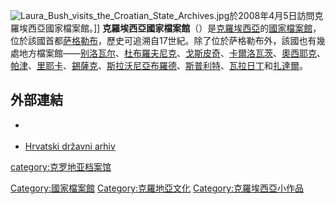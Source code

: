 [[File:Laura_Bush_visits_the_Croatian_State_Archives.jpg|thumb]]於2008年4月5日訪問克羅埃西亞國家檔案館。]]
'''克羅埃西亞國家檔案館'''（{{lang-hr|'''Hrvatski državni arhiv'''}}）是[[克羅埃西亞|克羅埃西亞]]的[[國家檔案館|國家檔案館]]，位於該國首都[[萨格勒布|萨格勒布]]，歷史可追溯自17世紀。除了位於萨格勒布外，該國也有幾處地方檔案館——[[别洛瓦尔|别洛瓦尔]]、[[杜布羅夫尼克|杜布羅夫尼克]]、[[戈斯皮奇|戈斯皮奇]]、[[卡爾洛瓦茨|卡爾洛瓦茨]]、[[奧西耶克|奧西耶克]]、[[帕津|帕津]]、[[里耶卡|里耶卡]]、[[錫薩克|錫薩克]]、[[斯拉沃尼亞布羅德|斯拉沃尼亞布羅德]]、[[斯普利特|斯普利特]]、[[瓦拉日丁|瓦拉日丁]]和[[扎達爾|扎達爾]]。

== 外部連結 ==
{{commonscat-inline|Croatian State Archives}}
* {{official website|http://www.arhiv.hr/}} {{en icon}} {{hr icon}}
* [http://kultura.hr/hr/Ustanove/po-vrsti/Arhiv-drzavni/HDA Hrvatski državni arhiv] {{Wayback|url=http://kultura.hr/hr/Ustanove/po-vrsti/Arhiv-drzavni/HDA |date=20160311085644 }} {{hr icon}}

{{欧洲题目|國家檔案館}}
{{coord|45|48|22|N|15|58|13|E|type:landmark|display=title}}

[[Category:國家檔案館|Category:國家檔案館]]
[[Category:克羅地亞文化|Category:克羅地亞文化]]
[[Category:克羅埃西亞小作品|Category:克羅埃西亞小作品]]
[[category:克罗地亚档案馆|category:克罗地亚档案馆]]
{{Croatia-stub}}